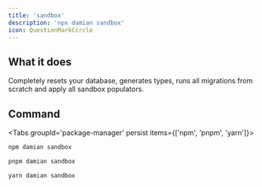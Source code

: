 ```yaml
---
title: 'sandbox'
description: 'npx damian sandbox'
icon: QuestionMarkCircle
---
```


## What it does

Completely resets your database, generates types, runs all migrations from scratch and apply all sandbox populators.

## Command

<Tabs groupId='package-manager' persist items={['npm', 'pnpm', 'yarn']}>
```bash tab="npm"
npm damian sandbox
```
```bash tab="pnpm"
pnpm damian sandbox
```
```bash tab="yarn"
yarn damian sandbox
```
</Tabs>
